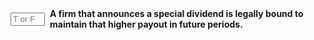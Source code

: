 ::: {.question-block}

<form onsubmit="event.preventDefault(); checkAnswerBox('module10_tf_q90','F')" style="display: flex; align-items: center; gap: 8px;">
  <input type="text" id="module10_tf_q90" name="module10_tf_q90" maxlength="1" placeholder="T or F" style="width: 55px;" data-correct-answer="F" /> 
  <label for="module10_tf_q90"><strong>A firm that announces a special dividend is legally bound to maintain that higher payout in future periods.</strong></label>
</form>

<div id="feedback-module10_tf_q90" class="feedback" data-status="" style="display:none;">
FALSE.  Special dividends are explicitly one-time and non-committing.
</div>

:::
